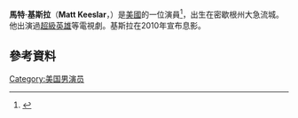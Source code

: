 {{Infobox person
| image         = Matt Keeslar - ComicCon 2009.jpg
| caption       =
| birth_date    = {{Birth date and age|1972|10|15|mf=y}}
| birth_place   = [[美國|美國]][[密西根州|密西根州]][[大急流城|大急流城]]
| height        = 1.88
| years_active  = 1994–2010
| occupation    = Actor
| spouse        = Lori Henriques (2005-現在)
| children      = 1
| residence     = [[波特蘭|波特蘭]]
}}
'''馬特·基斯拉'''（'''Matt Keeslar'''，{{bd|1972年|10月15日}}）是[[美國|美國]]的一位演員<ref>{{cite web |url=http://www.accbd.org/wp-content/uploads/2010/08/winner_2010.pdf |title=A Hail Mary Pass for the Hard Luck Case |last=Keeslar |first=Matthew |date=2010 |format=PDF |accessdate=2015-01-10}}</ref>，出生在密歇根州大急流城。他出演過[[超級英雄_(電視劇)|超級英雄]]等電視劇。基斯拉在2010年宣布息影。
==參考資料==
{{Reflist}}
[[Category:美国男演员|Category:美国男演员]]